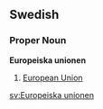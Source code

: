==Swedish==
===Proper Noun===
'''Europeiska unionen'''

#[[European Union]]

[[sv:Europeiska unionen]]